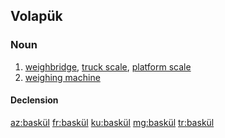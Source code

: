 ==Volapük==

===Noun===
{{vo-noun}}

# [[weighbridge]], [[truck scale]], [[platform scale]]
# [[weighing machine]]

====Declension====
{{vo-decl-noun}}

[[az:baskül]]
[[fr:baskül]]
[[ku:baskül]]
[[mg:baskül]]
[[tr:baskül]]